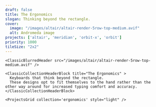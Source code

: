 ```yaml
---
draft: false
title: The Ergonomics
slogan: Thinking beyond the rectangle.
cover:
  image: "/images/altair/altair-render-5row-top-medium.avif"
  alt: Andromeda image
projects: ['altair', 'meridian', 'orbit-x', 'orbit']
priority: 1000
tileSize: "2x2"
---
```


<DefaultLayout title={frontmatter.title} >

  <div class="">

    <ClassicBlurredHeader src="/images/altair/altair-render-5row-top-medium.avif" />

    <ClassicCollectionHeaderBlock title="The Ergonomics" >
      Keyboards that think beyond the rectangle.  
      These designs opt to fit themselves to the hand rather than the other way around for increased typing comfort and accuracy.  
    </ClassicCollectionHeaderBlock>

    <ProjectsGrid collection='ergonomics' style="light" />

  </div>

</DefaultLayout>